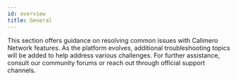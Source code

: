 ```yaml
---
id: overview
title: General
---
```


This section offers guidance on resolving common issues with Calimero Network
features. As the platform evolves, additional troubleshooting topics will be
added to help address various challenges. For further assistance, consult our
community forums or reach out through official support channels.

